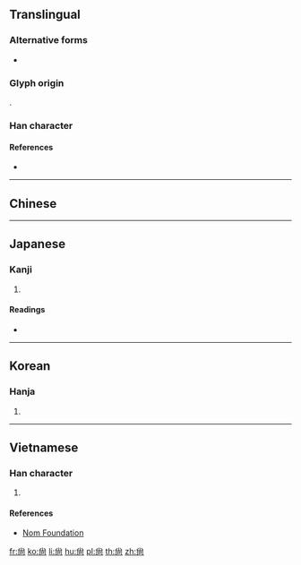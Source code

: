 {{character info/new}}
{{also|尚}}
==Translingual==

===Alternative forms===
* {{l|mul|尚}}

===Glyph origin===
{{Han etym}}
{{Han compound|八|向|c1=s|c2=p|ls=psc}}.

===Han character===
{{Han char|rn=42|rad=小|as=05|sn=8|four=|canj=FBR,XXFBR|ids=⿱小冋}}

====References====
* {{Han ref|kx=0297.110|dkj=07493|hdz=10563.050|uh=5C19|ud=23577}}

----

==Chinese==
{{zh-see|尚|v}}

----

==Japanese==

===Kanji===
{{ja-kanji|grade=|rs=小05}}

# {{alternative form of|尚|lang=ja}}

====Readings====
* {{ja-readings|on=[[しょう]] (shō)|kun=}}

----

==Korean==

===Hanja===
{{ko-hanja|hangeul=상|rv=sang|mr=sang}}

# {{defn|lang=ko|sort=小05}}

----

==Vietnamese==

===Han character===
{{vi-readings|rs=小05|hanviet=[[thượng]], [[chuộng]], [[sượng]], [[thằng]]}}

# {{defn|lang=vi|sort=小05}}

====References====
* [http://nomfoundation.org/common/nom_details.php?codepoint=5c19 Nom Foundation]

[[fr:尙]]
[[ko:尙]]
[[li:尙]]
[[hu:尙]]
[[pl:尙]]
[[th:尙]]
[[zh:尙]]